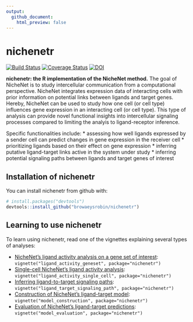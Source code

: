 ```yaml
---
output:
  github_document:
    html_preview: false
---
```


<!-- README.md is generated from README.Rmd. Please edit that file -->

<!-- github markdown built using
rmarkdown::render("README.Rmd",output_format = "md_document")
-->

# nichenetr

[![Build Status](https://travis-ci.com/browaeysrobin/nichenetr.svg?token=VGtLRzaypARgyC5XCHLK&branch=master)](https://travis-ci.com/browaeysrobin/nichenetr)
[![Coverage Status](https://codecov.io/gh/browaeysrobin/nichenetr/branch/master/graph/badge.svg?token=6MVsN4nFlq)](https://codecov.io/gh/browaeysrobin/nichenetr?branch=master&token=6MVsN4nFlq)
[![DOI](https://zenodo.org/badge/DOI/10.5281/zenodo.1484138.svg)](https://doi.org/10.5281/zenodo.1484138)

**nichenetr: the R implementation of the NicheNet method.** The goal of NicheNet is to study intercellular communication from a computational perspective. NicheNet integrates expression data of interacting cells with prior information on potential links between ligands and target genes. Hereby, NicheNet can be used to study how one cell (or cell type) influences gene expression in an interacting cell (or cell type). This type of analysis can provide novel functional insights into intercellular signaling processes compared to limiting the analyis to ligand-receptor inference. 

Specific functionalities include: 
* assessing how well ligands expressed by a sender cell can predict changes in gene expression in the receiver cell
* prioritizing ligands based on their effect on gene expression
* inferring putative ligand-target links active in the system under study
* inferring potential signaling paths between ligands and target genes of interest

## Installation of nichenetr

You can install nichenetr from github with:

```r
# install.packages("devtools")
devtools::install_github("browaeysrobin/nichenetr")
```

## Learning to use nichenetr

To learn using nichenetr, read one of the vignettes explaining several types of analyses:

* [NicheNet's ligand activity analysis on a gene set of interest](vignettes/ligand_activity_geneset.md): `vignette("ligand_activity_geneset", package="nichenetr")`
* [Single-cell NicheNet's ligand activity analysis](vignettes/ligand_activity_single_cell.md): `vignette("ligand_activity_single_cell", package="nichenetr")`
* [Inferring ligand-to-target signaling paths](vignettes/ligand_target_signaling_path.md): `vignette("ligand_target_signaling_path", package="nichenetr")`
* [Construction of NicheNet's ligand-target model](vignettes/model_construction.md): `vignette("model_construction", package="nichenetr")`
* [Evaluation of NicheNet's ligand-target predictions](vignettes/model_evaluation.md): `vignette("model_evaluation", package="nichenetr")`




